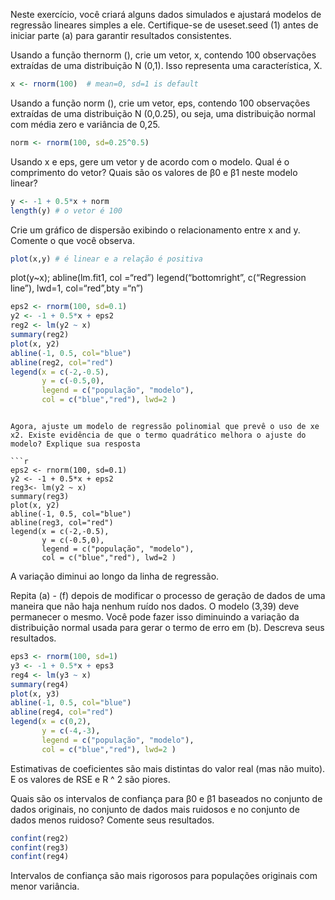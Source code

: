 Neste exercício, você criará alguns dados simulados e ajustará modelos
de regressão lineares simples a ele. Certifique-se de useset.seed (1) 
antes de iniciar parte (a) para garantir resultados consistentes.

Usando a função thernorm (), crie um vetor, x, contendo 100 observações extraídas
de uma distribuição N (0,1). Isso representa uma característica, X.

```{r}
x <- rnorm(100)  # mean=0, sd=1 is default
```

Usando a função norm (), crie um vetor, eps, contendo 100
observações extraídas de uma distribuição N (0,0.25), 
ou seja, uma distribuição normal com média zero e variância de 0,25.

```{r}
norm <- rnorm(100, sd=0.25^0.5)
```

Usando x e eps, gere um vetor y de acordo com o modelo.
Qual é o comprimento do vetor?
Quais são os valores de β0 e β1 neste modelo linear?

```{r}
y <- -1 + 0.5*x + norm
length(y) # o vetor é 100

```

Crie um gráfico de dispersão
exibindo o relacionamento entre x and y. Comente o que você observa.
 
```{r}
plot(x,y) # é linear e a relação é positiva
```


plot(y~x); abline(lm.fit1, col ="red") 
legend("bottomright", c("Regression line"), lwd=1, col="red",bty ="n")

```{r}
eps2 <- rnorm(100, sd=0.1)  
y2 <- -1 + 0.5*x + eps2
reg2 <- lm(y2 ~ x)
summary(reg2)
plot(x, y2)
abline(-1, 0.5, col="blue") 
abline(reg2, col="red")  
legend(x = c(-2,-0.5),
       y = c(-0.5,0),
       legend = c("população", "modelo"),
       col = c("blue","red"), lwd=2 )
```

```

Agora, ajuste um modelo de regressão polinomial que prevê o uso de xe x2. Existe evidência de que o termo quadrático melhora o ajuste do modelo? Explique sua resposta

```{r}
eps2 <- rnorm(100, sd=0.1) 
y2 <- -1 + 0.5*x + eps2
reg3<- lm(y2 ~ x)
summary(reg3)
plot(x, y2)
abline(-1, 0.5, col="blue")   
abline(reg3, col="red")    
legend(x = c(-2,-0.5),
       y = c(-0.5,0),
       legend = c("população", "modelo"),
       col = c("blue","red"), lwd=2 )
```

A variação diminui ao longo da linha de regressão.

Repita (a) - (f) depois de modificar o processo de geração de dados de uma maneira que não haja nenhum ruído nos dados. O modelo (3,39) deve permanecer o mesmo. Você pode fazer isso diminuindo a variação da distribuição normal usada para gerar o termo de erro em (b). Descreva seus resultados.

```{r}
eps3 <- rnorm(100, sd=1)  
y3 <- -1 + 0.5*x + eps3
reg4 <- lm(y3 ~ x)
summary(reg4)
plot(x, y3)
abline(-1, 0.5, col="blue")   
abline(reg4, col="red")    
legend(x = c(0,2),
       y = c(-4,-3),
       legend = c("população", "modelo"),
       col = c("blue","red"), lwd=2 )
```

Estimativas de coeficientes são mais distintas do valor real (mas não muito). E os valores de RSE e R ^ 2 são piores.

Quais são os intervalos de confiança para β0 e β1 baseados no conjunto de dados originais, no conjunto de dados mais ruidosos e no conjunto de dados menos ruidoso? Comente seus resultados.

```{r}
confint(reg2)
confint(reg3)
confint(reg4)
```
Intervalos de confiança são mais rigorosos para populações originais com menor variância.
